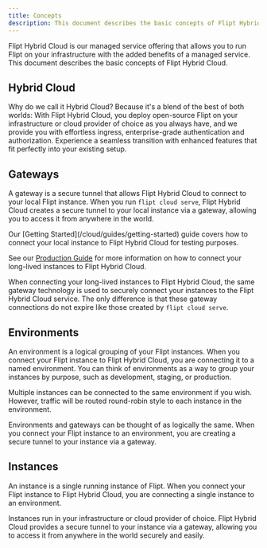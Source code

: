 ```yaml
---
title: Concepts
description: This document describes the basic concepts of Flipt Hybrid Cloud.
---
```


Flipt Hybrid Cloud is our managed service offering that allows you to run Flipt on your infrastructure with the added benefits of a managed service. This document describes the basic concepts of Flipt Hybrid Cloud.

## Hybrid Cloud

Why do we call it Hybrid Cloud? Because it's a blend of the best of both worlds: With Flipt Hybrid Cloud, you deploy open-source Flipt on your infrastructure or cloud provider of choice as you always have, and we provide you with effortless ingress, enterprise-grade authentication and authorization. Experience a seamless transition with enhanced features that fit perfectly into your existing setup.

## Gateways

A gateway is a secure tunnel that allows Flipt Hybrid Cloud to connect to your local Flipt instance. When you run `flipt cloud serve`, Flipt Hybrid Cloud creates a secure tunnel to your local instance via a gateway, allowing you to access it from anywhere in the world.

<Tip>
Our [Getting Started](/cloud/guides/getting-started) guide covers how to connect your local instance to Flipt Hybrid Cloud for testing purposes.

See our [Production Guide](/cloud/guides/production) for more information on how to connect your long-lived instances to Flipt Hybrid Cloud.

</Tip>

When connecting your long-lived instances to Flipt Hybrid Cloud, the same gateway technology is used to securely connect your instances to the Flipt Hybrid Cloud service. The only difference is that these gateway connections do not expire like those created by `flipt cloud serve`.

## Environments

An environment is a logical grouping of your Flipt instances. When you connect your Flipt instance to Flipt Hybrid Cloud, you are connecting it to a named environment. You can think of environments as a way to group your instances by purpose, such as development, staging, or production.

Multiple instances can be connected to the same environment if you wish. However, traffic will be routed round-robin style to each instance in the environment.

Environments and gateways can be thought of as logically the same. When you connect your Flipt instance to an environment, you are creating a secure tunnel to your instance via a gateway.

## Instances

An instance is a single running instance of Flipt. When you connect your Flipt instance to Flipt Hybrid Cloud, you are connecting a single instance to an environment.

Instances run in your infrastructure or cloud provider of choice. Flipt Hybrid Cloud provides a secure tunnel to your instance via a gateway, allowing you to access it from anywhere in the world securely and easily.
